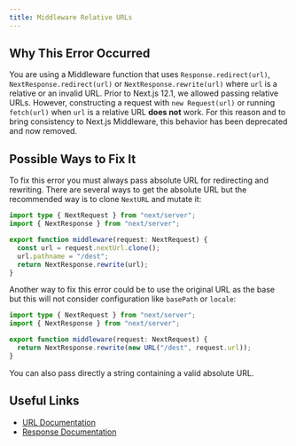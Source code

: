 ```yaml
---
title: Middleware Relative URLs
---
```


## Why This Error Occurred

You are using a Middleware function that uses `Response.redirect(url)`, `NextResponse.redirect(url)` or `NextResponse.rewrite(url)` where `url` is a relative or an invalid URL. Prior to Next.js 12.1, we allowed passing relative URLs. However, constructing a request with `new Request(url)` or running `fetch(url)` when `url` is a relative URL **does not** work. For this reason and to bring consistency to Next.js Middleware, this behavior has been deprecated and now removed.

## Possible Ways to Fix It

To fix this error you must always pass absolute URL for redirecting and rewriting. There are several ways to get the absolute URL but the recommended way is to clone `NextURL` and mutate it:

```ts filename="middleware.ts"
import type { NextRequest } from "next/server";
import { NextResponse } from "next/server";

export function middleware(request: NextRequest) {
  const url = request.nextUrl.clone();
  url.pathname = "/dest";
  return NextResponse.rewrite(url);
}
```

Another way to fix this error could be to use the original URL as the base but this will not consider configuration like `basePath` or `locale`:

```ts filename="middleware.ts"
import type { NextRequest } from "next/server";
import { NextResponse } from "next/server";

export function middleware(request: NextRequest) {
  return NextResponse.rewrite(new URL("/dest", request.url));
}
```

You can also pass directly a string containing a valid absolute URL.

## Useful Links

- [URL Documentation](https://developer.mozilla.org/docs/Web/API/URL)
- [Response Documentation](https://developer.mozilla.org/docs/Web/API/Response)
